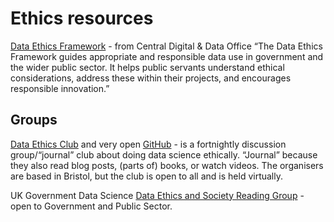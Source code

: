 # Ethics resources 

[Data Ethics Framework](https://www.gov.uk/government/publications/data-ethics-framework/data-ethics-framework-2020) - from Central Digital & Data Office
“The Data Ethics Framework guides appropriate and responsible data use in government and the wider public sector. 
It helps public servants understand ethical considerations, address these within their projects, and encourages responsible innovation.”

## Groups

[Data Ethics Club](https://dataethicsclub.com/) and very open [GitHub](https://github.com/very-good-science/data-ethics-club) - is a fortnightly discussion group/"journal" club about doing data science ethically. 
"Journal" because they also read blog posts, (parts of) books, or watch videos. 
The organisers are based in Bristol, but the club is open to all and is held virtually.

UK Government Data Science [Data Ethics and Society Reading Group](https://alphagov.github.io/data-ethics-and-society-reading-group/) - open to Government and Public Sector.
